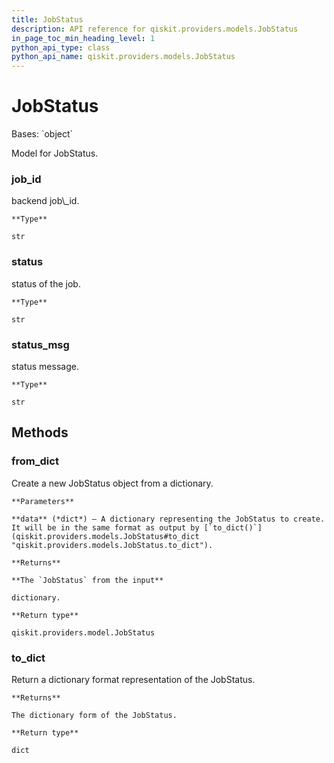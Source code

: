 ```yaml
---
title: JobStatus
description: API reference for qiskit.providers.models.JobStatus
in_page_toc_min_heading_level: 1
python_api_type: class
python_api_name: qiskit.providers.models.JobStatus
---
```


# JobStatus

<Class id="qiskit.providers.models.JobStatus" isDedicatedPage={true} github="https://github.com/qiskit/qiskit/tree/stable/0.23/qiskit/providers/models/jobstatus.py" signature="JobStatus(job_id, status, status_msg, **kwargs)">
  Bases: `object`

  Model for JobStatus.

  ### job\_id

  <Attribute id="qiskit.providers.models.JobStatus.job_id" name="job_id">
    backend job\_id.

    **Type**

    str
  </Attribute>

  ### status

  <Attribute id="qiskit.providers.models.JobStatus.status" name="status">
    status of the job.

    **Type**

    str
  </Attribute>

  ### status\_msg

  <Attribute id="qiskit.providers.models.JobStatus.status_msg" name="status_msg">
    status message.

    **Type**

    str
  </Attribute>

  ## Methods

  ### from\_dict

  <Function id="qiskit.providers.models.JobStatus.from_dict" name="from_dict" signature="classmethod JobStatus.from_dict(data)">
    Create a new JobStatus object from a dictionary.

    **Parameters**

    **data** (*dict*) – A dictionary representing the JobStatus to create. It will be in the same format as output by [`to_dict()`](qiskit.providers.models.JobStatus#to_dict "qiskit.providers.models.JobStatus.to_dict").

    **Returns**

    **The `JobStatus` from the input**

    dictionary.

    **Return type**

    qiskit.providers.model.JobStatus
  </Function>

  ### to\_dict

  <Function id="qiskit.providers.models.JobStatus.to_dict" name="to_dict" signature="JobStatus.to_dict()">
    Return a dictionary format representation of the JobStatus.

    **Returns**

    The dictionary form of the JobStatus.

    **Return type**

    dict
  </Function>
</Class>

